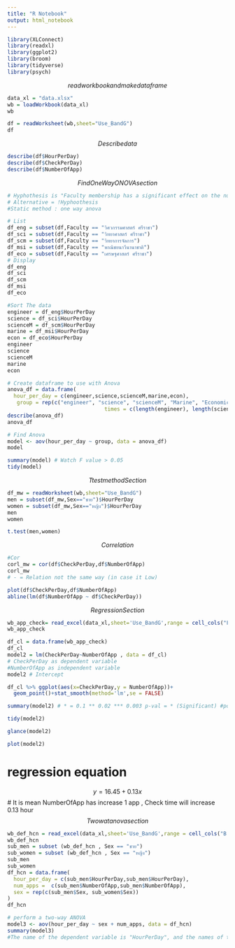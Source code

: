 ```yaml
---
title: "R Notebook"
output: html_notebook
---
```


```r
library(XLConnect)
library(readxl)
library(ggplot2)
library(broom)
library(tidyverse)
library(psych)
```
$$ read workbook and make data frame $$

```r
data_xl = "data.xlsx"
wb = loadWorkbook(data_xl)
wb
```
```r
df = readWorksheet(wb,sheet="Use_BandG")
df
```
$$ Describe data $$
```r
describe(df$HourPerDay)
describe(df$CheckPerDay)
describe(df$NumberOfApp)
```

$$ Find One Way ONOVA section $$
```r
# Hyphothesis is "Faculty membership has a significant effect on the number of hours students use their mobile phones per day." 
# Alternative = !Hyphoothesis
#Static method : one way anova
```

```r
# List
df_eng = subset(df,Faculty == "วิศวกรรมศาสตร์ ศรีราชา")
df_sci = subset(df,Faculty == "วิทยาศาสตร์ ศรีราชา")
df_scm = subset(df,Faculty == "วิทยาการจัดการ")
df_msi = subset(df,Faculty == "พาณิชยนาวีนานาชาติ")
df_eco = subset(df,Faculty == "เศรษฐศาสตร์ ศรีราชา")
# Display
df_eng
df_sci
df_scm
df_msi
df_eco
```
```r

#Sort The data
engineer = df_eng$HourPerDay
science = df_sci$HourPerDay
scienceM = df_scm$HourPerDay
marine = df_msi$HourPerDay
econ = df_eco$HourPerDay
engineer
science
scienceM
marine
econ
```
```r
# Create dataframe to use with Anova
anova_df = data.frame(
  hour_per_day = c(engineer,science,scienceM,marine,econ),
   group = rep(c("engineer", "science", "scienceM", "Marine", "Economic"),
                               times = c(length(engineer), length(science), length(scienceM),length(marine), length(econ))))
describe(anova_df)
anova_df
```
```r
# Find Anova
model <- aov(hour_per_day ~ group, data = anova_df)
model
```
```r
summary(model) # Watch F value > 0.05
tidy(model)
```
$$ T test method Section $$
```r
df_mw = readWorksheet(wb,sheet="Use_BandG")
men = subset(df_mw,Sex=="ชาย")$HourPerDay
women = subset(df_mw,Sex=="หญิง")$HourPerDay
men
women
```
```r
t.test(men,women)
```
$$ Correlation $$
```r
#Cor 
corl_mw = cor(df$CheckPerDay,df$NumberOfApp)
corl_mw
# - = Relation not the same way (in case it Low)
```
```r
plot(df$CheckPerDay,df$NumberOfApp)
abline(lm(df$NumberOfApp ~ df$CheckPerDay))
```

$$ Regression Section$$
```r
wb_app_check= read_excel(data_xl,sheet='Use_BandG',range = cell_cols("F:G"))
wb_app_check
```

```r
df_cl = data.frame(wb_app_check)
df_cl
model2 = lm(CheckPerDay~NumberOfApp , data = df_cl)
# CheckPerDay as dependent variable
#NumberOfApp as independent variable
model2 # Intercept
```
```r
df_cl %>% ggplot(aes(x=CheckPerDay,y = NumberOfApp))+
  geom_point()+stat_smooth(method='lm',se = FALSE)
```
```r
summary(model2) # * = 0.1 ** 0.02 *** 0.003 p-val = * (Significant) #position of point 
```
```r
tidy(model2)
```
```r
glance(model2)
```
```r
plot(model2)
```

# regression equation
$$ y=16.45 +0.13x$$
# It is mean NumberOfApp has increase 1 app , Check time will increase 0.13 hour
$$ Two wat anova section $$
```r
wb_def_hcn = read_excel(data_xl,sheet='Use_BandG',range = cell_cols("B:G"))
wb_def_hcn
sub_men = subset (wb_def_hcn , Sex == "ชาย")
sub_women = subset (wb_def_hcn , Sex == "หญิง")
sub_men
sub_women
df_hcn = data.frame(
  hour_per_day = c(sub_men$HourPerDay,sub_men$HourPerDay),
  num_apps =  c(sub_men$NumberOfApp,sub_men$NumberOfApp),
  sex = rep(c(sub_men$Sex, sub_women$Sex))
)
df_hcn

```
```r
# perform a two-way ANOVA
model3 <- aov(hour_per_day ~ sex + num_apps, data = df_hcn)
summary(model3)
#The name of the dependent variable is "HourPerDay", and the names of the independent variables are "CheckPerDay" and "NumberOfApp".
```













